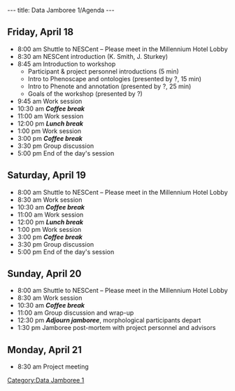 ---
title: Data Jamboree 1/Agenda
---

==Friday, April 18==

* 8:00 am Shuttle to NESCent – Please meet in the Millennium Hotel Lobby
* 8:30 am  NESCent introduction (K. Smith, J. Sturkey)
* 8:45 am Introduction to workshop
** Participant & project personnel introductions (5 min)
** Intro to Phenoscape and ontologies (presented by ?, 15 min)
** Intro to Phenote and annotation (presented by ?, 25 min)
** Goals of the workshop (presented by ?)
* 9:45 am Work session
* 10:30 am '''''Coffee break'''''
* 11:00 am Work session
* 12:00 pm '''''Lunch break'''''
* 1:00 pm Work session
* 3:00 pm '''''Coffee break'''''
* 3:30 pm Group discussion
* 5:00 pm End of the day's session

==Saturday, April 19==

* 8:00 am Shuttle to NESCent – Please meet in the Millennium Hotel Lobby
* 8:30 am Work session
* 10:30 am '''''Coffee break'''''
*11:00 am Work session
* 12:00 pm '''''Lunch break'''''
*1:00 pm Work session
* 3:00 pm '''''Coffee break'''''
* 3:30 pm Group discussion
* 5:00 pm End of the day's session

==Sunday, April 20==

* 8:00 am Shuttle to NESCent – Please meet in the Millennium Hotel Lobby
* 8:30 am Work session
* 10:30 am '''''Coffee break'''''
* 11:00 am Group discussion and wrap-up
* 12:30 pm '''''Adjourn jamboree''''', morphological participants depart
* 1:30 pm Jamboree post-mortem with project personnel and advisors

==Monday, April 21==

[[Category:Data Jamboree 1]]
* 8:30 am Project meeting